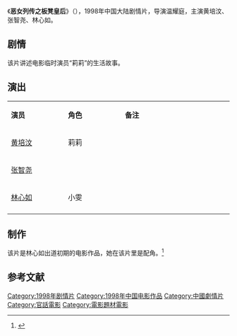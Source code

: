 {{电影信息框
| 片名     = 恶女列传之板凳皇后
| 电影原名 = ''{{lang|en|Bad Girl Trilogy}}''
| 图像     = 
| 图像说明 = 
| 导演     = [[温耀庭|温耀庭]]
| 监制     = 
| 制片     = 
| 编剧     = 成英姝
| 原著     = 
| 主演     = 黄培汶<br>张智尧<br>林心如
| 配乐     = 
| 摄影     = 
| 剪辑     = 
| 制片商   = 中影股份有限公司
| 发行商   = 
| 上映日期 =1998年（中国大陆）
| 片长     = 
| 产地     = {{CHNML}}
| 语言     = 普通话
| 预算     = 
| 票房     = 
| 前集     = 
| 续集     = 
}}
《'''恶女列传之板凳皇后'''》（{{lang-en|''Bad Girl Trilogy''}}），1998年中国大陆剧情片，导演温耀庭，主演黄培汶、张智尧、林心如。

==剧情==
该片讲述电影临时演员“莉莉”的生活故事。

== 演出 ==
{|class="wikitable" width="20%"
|- style="background:cornflowerblue; color:white" align=center
|style="width:5%"|'''演员'''||style="width:5%"|'''角色'''||style="width:10%"|'''备注'''
|-
| [[黄培汶|黄培汶]] ||  莉莉 || 
|-
| [[张智尧|张智尧]] ||  || 
|- 
| [[林心如|林心如]] || 小雯 || 
|- 
|}

==制作==
该片是林心如出道初期的电影作品，她在该片里是配角。<ref>{{cite web|url=http://www.china.com.cn/info/2010-04/08/content_19767499.htm|title=林心如|accessdate=2014-03-21|date=2010-04-08|work=中国网|archive-date=2016-03-05|archive-url=https://web.archive.org/web/20160305025605/http://www.china.com.cn/info/2010-04/08/content_19767499.htm|dead-url=no}}</ref>

==参考文献==
{{reflist}}

{{DEFAULTSORT:E恶}}
[[Category:1998年剧情片|Category:1998年剧情片]]
[[Category:1998年中国电影作品|Category:1998年中国电影作品]]
[[Category:中國劇情片|Category:中國劇情片]]
[[Category:官話電影|Category:官話電影]]
[[Category:電影題材電影|Category:電影題材電影]]